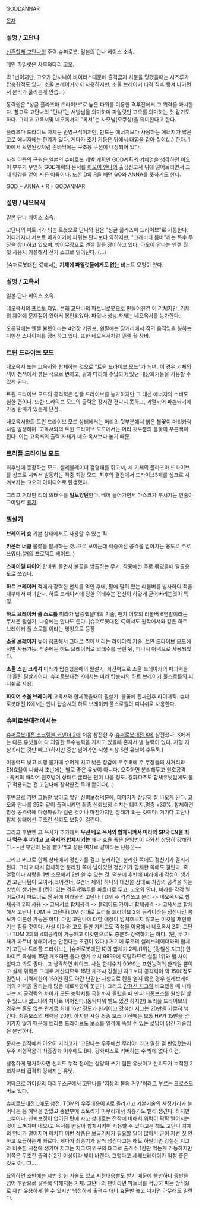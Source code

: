GODDANNAR

[[목차]]

=== 설명 / 고단나 ===
[[신혼합체 고단나]]의 주력 슈퍼로봇. 일본의 단나 베이스 소속.

메인 파일럿은 [[사루와타리 고오]].

딱 1번이지만, 고오가 인사니아 바이러스때문에 출격금지 처분을 당했을때는 시즈루가 탑승한적도 있다. 소울 브레이커까지 사용하지만, 소울 브레이커 타격 직후 튕겨 나가면서 분리가 풀리는게 안습…)

동력원은 "싱글 플라즈마 드라이브"로 높은 파워를 이용한 격투전에서 그 위력을 과시한다. 참고로 고단나의 "단나"는 서방님을 의미하며 파일럿인 고오를 의미하는 것 같기도 하다. 그리고 고옥서및 네오옥서의 "옥서"는 사모님(오쿠상)을 의미한다고 한다.

플라즈마 드라이브 자체는 반영구적이지만, 만드는 에너지보다 사용하는 에너지가 많은 고로 에너지에는 한계가 있다. 게다가 초기 기동은 뒤에서 태엽을 감아 줘야(…) 한다. 1화에서 확인된것처럼 손바닥에는 구조용 쿠션이 내장되어 있다.

사실 이름의 근원은 일본의 슈퍼로봇 개발 계획인 GOD계획의 기체명을 생각하던 아오이 부부가 우연히 GOD계획의 문서를 [[아오이 안나]]의 출생신고서 위에 떨어트리면서 그때 영감을 얻어 지은 이름이다. 또한 D와 R을 빼면 GO와 ANNA를 뜻하기도 한다. 

GOD + ANNA + R = GODANNAR

=== 설명 / 네오옥서 ===
일본 단나 베이스 소속. 

고단나의 파트너가 되는 로봇으로 단나와 같은 "싱글 플라즈마 드라이브"로 기동한다. 어디까지나 서포트 메카이기에 파워는 단나보다 약하지만, "그래비티 봄버"라는 특수 무장을 장비하고 있으며, 방어무장으로 엔젤 월을 장비하고 있다. [[아오이 안나]]는 엔젤 월 첫 사용시 기절해서 전기 쇼크로 일어난다. (…)

[슈퍼로봇대전 K]에서는 '''기체에 파일럿들에게도 없는 ''' 바스트 모핑이 있다. 

=== 설명 / 고옥서 ===
일본 단나 베이스 소속.

네오옥서의 프로토 타입. 본래 고단나의 파트너로봇으로 만들어진건 이 기체지만, 기체의 제어에 문제점이 있어서 봉인되었다. 파워나 성능 자체는 네오옥서를 능가한다.

오른팔에는 엔젤 뷸렛이라는 4연장 기관포, 왼팔에는 장거리에서 적의 움직임을 봉하는 디멘션 스나이퍼를 장비하고 있다. 또한 네오옥서처럼 엔젤 월 장비.

=== 트윈 드라이브 모드 ===
네오옥서 또는 고옥서와 합체하는 것으로 "트윈 드라이브 모드"가 되며, 이 경우 기체의 색이 청색에서 붉은 색으로 변하고, 팔과 다리에 수납되어 있던 내장화기들을 사용할 수 있게 된다.

트윈 드라이브 모드의 공격력은 싱글 드라이브를 능가하지만 그 대신 에너지의 소비도 심한 편이다. 또한 드라이브 모드의 출력은 장시간 견디지 못하고, 과열되어 파손되기에 가동 한계가 있는게 단점.

네오옥서와의 트윈 드라이브 모드 상태에서는 머리의 뒷부분에서 붉은 불꽃이 머리카락처럼 발생하며. 고옥서와의 트윈 드라이브 모드에서는 머리 뒷부분의 불꽃이 푸른색이 된다. 이는 고옥서의 출력 자체가 네오 옥서보다 높기 때문.

=== 트리플 드라이브 모드 ===
최후반에 등장하는 모드. 셀레블레이더 검형태를 쥐고서, 세 기체의 플라즈마 드라이브를 싱크로 시켜서 발동하는 작중 최강 모드. 최후의 결전에서 드라이브3개를 싱크로 시켜보자는 고오의 아이디어로 탄생했다.

그리고 거대한 리더 의태수를 '''일도양단'''한다. 베어 들어가면서 마스크가 부서지는 연출이 그야말로 [[용자]]. 

=== 필살기 ===
'''브레이커 슛'''
기본 상태에서도 사용할 수 있는 킥.

'''카운터 너클'''
불꽃을 발사하는 것..으로 보이는데 작중에선 공격을 받아치는 용도로 주로 쓰였다.(거의 프로텍트 셰이드..)

'''스파이럴 파이어'''
한바퀴 돌면서 불꽃을 방출하는 무기. 작중에선 주로 묶였을때 탈출용도로 쓰였다.

'''하트 브레이커'''
적에게 강력한 펀치를 먹인 후에, 팔에 달려 있는 리볼버를 발사하여 적을 내부에서 파괴한다. 하트 브레이커에 당한 의태수는 전신이 하얗게 굳어버리는것이 특징.

'''하트 브레이커 풀 스로틀'''
미라가 탑승했을때의 기술, 펀치 이후의 리볼버 6연발이라는 무서운 필살기. 나중에는 안나도 쓴다. [슈퍼로봇대전 K]에서도 원작에서와 같은 하트 브레이커 풀 스로틀 이라는 명칭으로 등장

'''소울 브레이커'''
높이 점프해서 그대로 찍어 버리는 라이더킥 기술. 트윈 드라이브 모드에서만 사용가능. 작중에는 하트 브레이커로 의태수를 굳힌 뒤, 피니시 어택으로 사용되었다.

'''소울 스핀 크래셔''' 
미라가 탑승했을때의 필살기. 회전력으로 소울 브레이커의 파괴력을 더 올린 필살기이다. 슈퍼로봇대전 K에서는 미라 탑승시의 하트 브레이커 풀스로틀의 피니쉬로 사용.

'''파이어 소울 브레이커'''
고옥서와 합체했을때의 필살기. 불꽃에 휩싸인후 라이더킥. 슈퍼로봇대전 K에서는 안나 탑승시의 하트 브레이커 풀스로틀의 피니쉬로 사용한다.

=== 슈퍼로봇대전에서는 ===
[[슈퍼로봇대전 스크램블 커맨더 2]]에 처음 참전한 후 [[슈퍼로봇대전 K]]에 참전했다. K에서는 다른 유닛들이 다 괴랄한 특수능력을 가지고 있을때 혼자서 별 능력이 없다. 지형 지상 S라는 것만 빼고 (하지만 중반 넘어가면 지형 지상 S인 유닛이 수두룩.)

이동력도 낮고 비행 불가에 슈퍼계 치고 낮은 장갑에 우주 B에 주 무장들의 사거리와 EN효율이 나빠서 초반에는 별로 좋은 유닛이 아니다. 오죽하면 분리해두고 원호공격+옥서의 배리어 원호방어 상태로 굴리는 편이 나을 정도. 강화파츠도 합체유닛임에도 불구 적용되는 건 고단나에 장착한것 두개 뿐이다(...)

후반으로 가면 그동안 쌓이고 쌓인 신뢰보정덕분에, 데미지가 상당히 잘 나오게 된다. 고오와 안나를 25회 같이 출격시키면 최종 신뢰보정 수치는 데미지,명중 +30%. 합체하면 항상 공격력에 마징파워가 걸린 것이나 마찬가지인 상태가 되는 것이다. 거기다 고단나 합체 상태에선 무조건 신뢰도 보정이 걸린다.

그리고 후반엔 고 옥서가 추가돼서 '''우선 네오 옥서와 합체시켜서 미라의 SP와 EN을 죄다 먹은 후 버리고 고 옥서와 합체시키는''' 꽤나 효율 좋은 운영법이 나와서 상당히 강해진다.~~전 부인의 돈을 빨아먹고 젊은 여자로 갈아타는 난봉꾼~~

그리고 버그로 합체 상태에서 정신기를 걸고 분리하면, 분리한 쪽에도 정신기가 걸리게 된다. 그리고 다시 합체하면 분리한 쪽에 남아있던 정신기가 합체한 쪽에도 걸린다. 즉 열혈이나 사랑을 1번 소모해서 2번 쓸 수 있는 것. 덕분에 후반에 미라에게 각성이 생기면 고단나팀이 모여서(코어건너, G건너 제외) 하나의 대상을 상대로 최강의 공격을 하는 방법이 생기는데 (켄이 있는 경우)켄&루를 파트너로 두고, 고오와 안나, 미라를 각각 떨어트려서 파트너로 짠 뒤에 미라와의 고단나 TDM -> 각성쓰고 분리 -> 네오옥서로 합체공격 2회 사용 -> 고옥서로 합체공격 -> 블레이드 가이너 합체공격 -> 고옥서로 합체해서 고단나 TDM -> 고단나TDM 상태로 트리플 드라이브 2회 공격이라는 정신나간 콤보가 이론상 가능은 하다. 다만 고단나에 대한 애정이 넘쳐흐르지 않고는 이것을 재현하기는 힘들 것이다.
사실 미라와 고오 둘만 가지고도 각성을 이용해서 네오옥서 2회, 고단나 TDM 2회의 4회공격이 가능하고 이것만으로도 충분히 강력하기는 하다. (단, 두 기체가 파트너 상태여서는 안된다는 조건이 있다.)
거기에 루우의 셀레브레이더와의 합체기 고단나 트리플 드라이브는 [슈퍼로봇대전 K]의 합체기 2위.(1위는 [강철신 지그]) 인파이트 육성에 15단 개조하면 둘다 한계 수치 9999에 도달하므로 실질 1위와 별 차이 없다고 봐도 좋다...고 생각하면 훼이크. 사실 한계수치 9999는 표현능력의 한계일 뿐이고 실제 위력은 그대로 계산되므로 15단 개조시 강철신 지그보다 공격력이 약 1500정도 밀린다. 기력제한이 150인 점도 약간 난감한 사항으로 켄을 얻지 않은 경우 셀레브레이더의 기력을 올리는데 많은 애로사항이 꽃핀다. 그리고 [[강철신 지그]]와 비교했을 때 나타나는 저 공격력의 차이가 모든 능력치를 극한까지 올렸을 때 만피 최종보스를 원샷킬 할 수 있느냐 없느냐의 차이로 이어진다.(동탁파워 빨도 있긴 하지만) 트리플 드라이브의 경우는 혼도 없는 관계로 최대 16만 정도가 한계이고 강철신 지그는 20만을 가뿐히 넘긴다. 최종보스의 체력은 20만. 하지만 사실 최종 보스 이전에는 보통 HP가 15만을 넘어가지 않기 때문에 트리플 드라이브도 보스를 일격에 죽일 수 있는 로망이 담긴 기술임은 분명하다.

문제는 원작에서 아오이 키리코가 '고단나는 우주에선 무리야' 라고 말한 걸 반영했는지 우주 지형적응이 최종강화 이후에도 B다. 강화파츠로 커버하는 수 밖에 없다 이건.

냉정하게 평가하자면 신뢰도 누적 전에는 상당히 쓰기 힘든 유닛이고 신뢰도가 누적된 2회차부터 급격히 강해지는 유닛.

여담으로 [[가이킹]]의 다리우스군에서 고단나를 '지상의 불의 거인'이라고 부르는 크로스오버도 있다.

[[슈퍼로봇대전 L]]에도 참전. TDM의 우주대응이 A로 올라가고 기본기술의 사정거리가 늘어나는 등 혜택을 받았고 중반부에 스토리가 마무리돼서 최종기도 빨리 생긴다. 하지만 그뿐이다. 신뢰보정이 없어진 탓에 자코 상대로는 전작에 비해서 위력이 팍팍 떨어지는 것이 느껴지며 네오/고 옥서를 번갈아 합체시키며 사용할 수 있다고는 해도 고단나 자체의 연비가 떨어지며 어차피 이번 작품은 보급기체가 필요할 일이 많아서 굳이 저런 짓 안하고 보급하는게 빠르다. 게다가 최종기가 일찍 생긴다고는 해도 하필이면 강철신 지그와 비슷한 시점에 생기며 지그는 지그/자위구의 태그로 출격수 1칸만 먹는게 가능하지만 이쪽은 무조건 출격수 2칸 이상이라 빛이 바랜다. 그렇다고 세레브레이더가 엄청 좋은 것도 아니고...

요약하면 초반에는 제법 강한 기술도 있고 지형대응빨도 받기 때문에 쓸만하나 중반을 넘어 후반으로 갈수록 약해지는 기체. 고단나의 팬이라면 파트너를 적당히 짜는 방식으로 제법 유용하게 쓸 수 있지만 냉정하게 출격수 대비 효율만 놓고 따지면 아무래도 밀린다.
